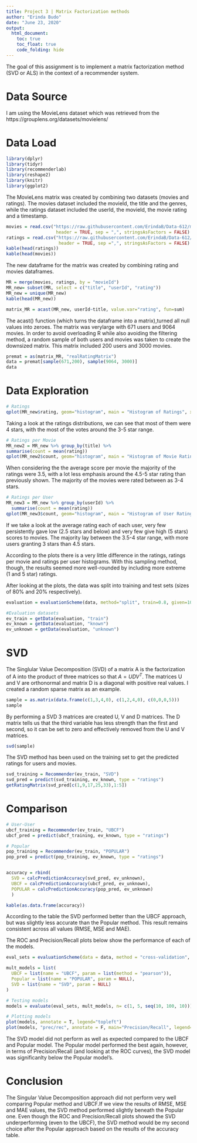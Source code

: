 ---
title: Project 3 | Matrix Factorization methods
author: "Erinda Budo"
date: "June 23, 2020"
output:
  html_document:
    toc: true
    toc_float: true
    code_folding: hide
---
The goal of this assignment is to implement a matrix factorization method (SVD or ALS) in the context of a recommender system.

# Data Source


I am using the MovieLens dataset which was retrieved from the https://grouplens.org/datasets/movielens/


# Data Load
```{r results='hide', message=FALSE, warning=FALSE}
library(dplyr)
library(tidyr)
library(recommenderlab)
library(reshape2)
library(knitr)
library(ggplot2)

```

The MovieLens matrix was created by combining two datasets (movies and ratings). The movies dataset included the movieId, the title and the genres, while the ratings dataset included the userId, the movieId, the movie rating and a timestamp.
```{r}
movies = read.csv("https://raw.githubusercontent.com/ErindaB/Data-612/master/movies.csv", 
                   header = TRUE, sep = ",", stringsAsFactors = FALSE)
ratings = read.csv("https://raw.githubusercontent.com/ErindaB/Data-612/master/ratings.csv", 
                    header = TRUE, sep =",", stringsAsFactors = FALSE)
kable(head(ratings))
kable(head(movies))
```

The new dataframe  for the matrix was created by combining rating and movies dataframes.
```{r}
MR = merge(movies, ratings, by = "movieId")
MR_new= subset(MR, select = c("title", "userId", "rating"))
MR_new = unique(MR_new)
kable(head(MR_new))

matrix_MR = acast(MR_new, userId~title, value.var="rating", fun=sum)
```

The acast() function (which  turns the dataframe into a matrix),turned all null values  into zeroes. The  matrix was verylarge with 671 users and 9064 movies. In order to avoid overloading R while also avoiding the filtering method, a random sample of both users and movies was taken to create the downsized matrix. This matrix included 200 users and 3000 movies.
```{r}
premat = as(matrix_MR, "realRatingMatrix")
data = premat[sample(671,200), sample(9064, 3000)]
data
```

# Data Exploration

```{r}
# Ratings
qplot(MR_new$rating, geom="histogram", main = "Histogram of Ratings", xlab = "Rating Scores", binwidth = 0.5, fill=I("cornflower blue"))
```
Taking a look at the ratings distributions, we can see that most of them were 4 stars, with the most of the votes around the 3-5 star range.


```{r}
# Ratings per Movie
MR_new2 = MR_new %>% group_by(title) %>%
summarise(count = mean(rating))
qplot(MR_new2$count, geom="histogram", main = "Histogram of Movie Ratings", xlab = "Average Rating Scores Per Movie", binwidth = 0.5, fill=I("FireBrick"))
```


When considering the the average score per movie the majority of the ratings were 3.5, with a lot less emphasis around the 4.5-5 star rating than previously shown. The majority of the movies were rated between as 3-4 stars.



```{r}
# Ratings per User
MR_new3 = MR_new %>% group_by(userId) %>%
  summarise(count = mean(rating))
qplot(MR_new3$count, geom="histogram", main = "Histogram of User Ratings", xlab = "Average Rating Scores Per User", binwidth = 0.5, fill=I("Plum"))
```


If we take a look at the average rating each of each user, very few persistently gave low (2.5 stars and below) and very few give high (5 stars) scores to movies. The majority lay between the 3.5-4 star range, with more users granting 3 stars than 4.5 stars.




According to the plots there is a very little difference in the ratings, ratings per movie and ratings per user histograms. With this sampling method, though, the results seemed more well-rounded by including more extreme (1 and 5 star) ratings.

After looking at the plots, the data was split into training and test sets (sizes of 80% and 20% respectively).
```{r}
evaluation = evaluationScheme(data, method="split", train=0.8, given=10, goodRating=3.5)

#Evaluation datasets
ev_train = getData(evaluation, "train")
ev_known = getData(evaluation, "known")
ev_unknown = getData(evaluation, "unknown")
```

# SVD

The Singlular Value Decomposition (SVD) of a matrix A is the factorization of A into the product of three matrices so that $A=UDV^T$. The matrices U and V are orthonormal and matrix D is a diagonal with positive real values. I created  a random sparse matrix as an example.
```{r}
sample = as.matrix(data.frame(c(1,3,4,0), c(1,2,4,0), c(0,0,0,5)))
sample
```

By performing a SVD 3 matrices are created U, V and D matrices. The D matrix tells us that the third variable has less strength than the first and second, so it can be set to zero and effectively removed from the U and V matrices. 
```{r}
svd(sample)
```

The SVD method has been used on the training set to get the predicted ratings for users and movies. 

```{r}
svd_training = Recommender(ev_train, "SVD")
svd_pred = predict(svd_training, ev_known, type = "ratings")
getRatingMatrix(svd_pred[c(1,9,17,25,33),1:5])
```


# Comparison

 
```{r}
# User-User
ubcf_training = Recommender(ev_train, "UBCF")
ubcf_pred = predict(ubcf_training, ev_known, type = "ratings")

# Popular
pop_training = Recommender(ev_train, "POPULAR")
pop_pred = predict(pop_training, ev_known, type = "ratings")


accuracy = rbind(
  SVD = calcPredictionAccuracy(svd_pred, ev_unknown),
  UBCF = calcPredictionAccuracy(ubcf_pred, ev_unknown),
  POPULAR = calcPredictionAccuracy(pop_pred, ev_unknown)
  )

kable(as.data.frame(accuracy))
```


According to the table  the SVD performed better than the UBCF approach, but was slightly less accurate than the Popular method. This result remains consistent across all values (RMSE, MSE and MAE).



The ROC and Precision/Recall plots below show the performance of each of the models.
```{r}
eval_sets = evaluationScheme(data = data, method = "cross-validation", k = 4, given = 10, goodRating = 3.5)

mult_models = list(
  UBCF = list(name = "UBCF", param = list(method = "pearson")),
  Popular = list(name = "POPULAR", param = NULL),
  SVD = list(name = "SVD", param = NULL)
)

# Testing models
models = evaluate(eval_sets, mult_models, n= c(1, 5, seq(10, 100, 10)))

# Plotting models
plot(models, annotate = T, legend="topleft")
plot(models, "prec/rec", annotate = F, main="Precision/Recall", legend="topright")
```

The SVD model did not perform as well as expected compared to the UBCF and Popular model. The Popular model performed the best again, however, in terms of Precision/Recall (and looking at the ROC curves), the SVD model was significanlty below the Popular model's. 

# Conclusion

The Singular Value Decomposition approach did not perform very well comparing Popular method and UBCF.If we view  the results of RMSE, MSE and MAE values, the SVD method performed slightly beneath the Popular one. Even though  the ROC and Precision/Recall plots showed the SVD underperforming (even to the UBCF), the SVD method would be my second choice after the Popular approach based on the results of the accuracy table.